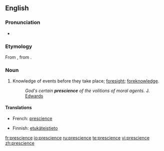 ==English==

===Pronunciation===
* {{IPA|/ˈpɹɛʃɨns/}}

===Etymology===
From {{etyl|fr|en}} {{term|prescience||lang=fr}}, from {{etyl|la|en}} {{term|praescientia||lang=la}}.

===Noun===
{{en-noun}}

# Knowledge of events before they take place; [[foresight]]; [[foreknowledge]].
#: ''God's certain '''prescience''' of the volitions of moral agents.'' J. [[Edwards]]

====Translations====
{{trans-top|Knowledge of events before they take place; foresight; foreknowledge}}
* French: [[prescience]]
{{trans-mid}}
* Finnish: [[etukäteinen|etukäteis]][[tieto]]
{{trans-bottom}}

[[fr:prescience]]
[[io:prescience]]
[[ru:prescience]]
[[te:prescience]]
[[vi:prescience]]
[[zh:prescience]]